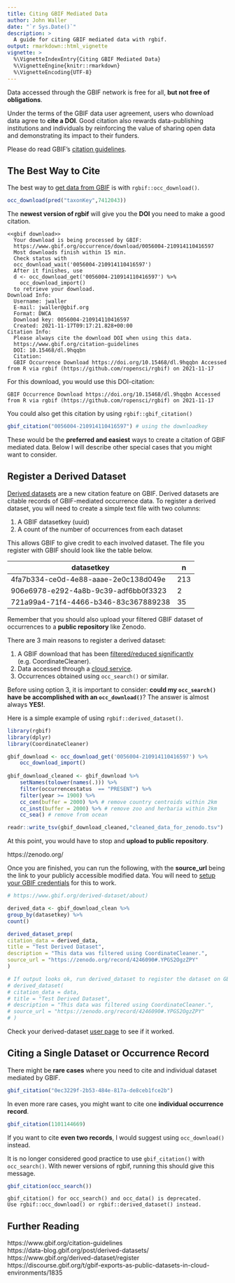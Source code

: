 ```yaml
---
title: Citing GBIF Mediated Data
author: John Waller
date: "`r Sys.Date()`"
description: > 
  A guide for citing GBIF mediated data with rgbif. 
output: rmarkdown::html_vignette
vignette: >
  %\VignetteIndexEntry{Citing GBIF Mediated Data}
  %\VignetteEngine{knitr::rmarkdown}
  %\VignetteEncoding{UTF-8}
---
```



Data accessed through the GBIF network is free for all, **but not free of obligations**. 

Under the terms of the GBIF data user agreement, users who download data agree to **cite a DOI**. Good citation also rewards data-publishing institutions and individuals by reinforcing the value of sharing open data and demonstrating its impact to their funders. 

Please do read GBIF's [citation guidelines](https://www.gbif.org/citation-guidelines).

## The Best Way to Cite

The best way to [get data from GBIF](https://docs.ropensci.org/rgbif/articles/getting_occurrence_data.html) is with `rgbif::occ_download()`.

```r
occ_download(pred("taxonKey",7412043))
```
The **newest version of rgbif** will give you the **DOI** you need to make a good citation. 

```
<<gbif download>>
  Your download is being processed by GBIF:
  https://www.gbif.org/occurrence/download/0056004-210914110416597
  Most downloads finish within 15 min.
  Check status with
  occ_download_wait('0056004-210914110416597')
  After it finishes, use
  d <- occ_download_get('0056004-210914110416597') %>%
    occ_download_import()
  to retrieve your download.
Download Info:
  Username: jwaller
  E-mail: jwaller@gbif.org
  Format: DWCA
  Download key: 0056004-210914110416597
  Created: 2021-11-17T09:17:21.828+00:00
Citation Info:  
  Please always cite the download DOI when using this data.
  https://www.gbif.org/citation-guidelines
  DOI: 10.15468/dl.9hqqbn
  Citation:
  GBIF Occurrence Download https://doi.org/10.15468/dl.9hqqbn Accessed from R via rgbif (https://github.com/ropensci/rgbif) on 2021-11-17
```

For this download, you would use this DOI-citation:

```
GBIF Occurrence Download https://doi.org/10.15468/dl.9hqqbn Accessed from R via rgbif (https://github.com/ropensci/rgbif) on 2021-11-17
```

You could also get this citation by using `rgbif::gbif_citation()`

```r
gbif_citation("0056004-210914110416597") # using the downloadkey
```

These would be the **preferred and easiest** ways to create a citation of GBIF mediated data. Below I will describe other special cases that you might want to consider.  

## Register a Derived Dataset 

[Derived datasets](
https://www.gbif.org/derived-dataset/about) are a new citation feature on GBIF. Derived datasets are citable records of GBIF-mediated occurrence data. To register a derived dataset, you will need to create a simple text file with two columns: 

(1) A GBIF datasetkey (uuid)
(2) A count of the number of occurrences from each dataset

This allows GBIF to give credit to each involved dataset. The file you register with GBIF should look like the table below. 

| datasetkey                           	| n   	|
|--------------------------------------	|-----	|
| 4fa7b334-ce0d-4e88-aaae-2e0c138d049e 	| 213 	|
| 906e6978-e292-4a8b-9c39-adf6bb0f3323 	| 2   	|
| 721a99a4-71f4-4466-b346-83c367889238 	| 35  	|

Remember that you should also upload your filtered GBIF dataset of occurrences to a **public repository** like Zenodo. 

There are 3 main reasons to register a derived dataset: 

1) A GBIF download that has been [filtered/reduced significantly](https://data-blog.gbif.org/post/gbif-filtering-guide/) (e.g. CoordinateCleaner).
2) Data accessed through a [cloud service](https://data-blog.gbif.org/post/aws-and-gbif/).
3) Occurrences obtained using `occ_search()` or similar. 

Before using option 3, it is important to consider: **could my `occ_search()` have be accomplished with an `occ_download()`**? The answer is almost always **YES!**.

Here is a simple example of using `rgbif::derived_dataset()`. 

```r 
library(rgbif)
library(dplyr)
library(CoordinateCleaner)

gbif_download <- occ_download_get('0056004-210914110416597') %>%
    occ_download_import()
    
gbif_download_cleaned <- gbif_download %>%
    setNames(tolower(names(.))) %>% 
    filter(occurrencestatus  == "PRESENT") %>%
    filter(year >= 1900) %>% 
    cc_cen(buffer = 2000) %>% # remove country centroids within 2km 
    cc_inst(buffer = 2000) %>% # remove zoo and herbaria within 2km 
    cc_sea() # remove from ocean

readr::write_tsv(gbif_download_cleaned,"cleaned_data_for_zenodo.tsv")

```

At this point, you would have to stop and **upload to public repository**.

https://zenodo.org/

Once you are finished, you can run the following, with the **source_url** being the link to your publicly accessible modified data. You will need to [setup your GBIF credentials](https://docs.ropensci.org/rgbif/articles/gbif_credentials.html) for this to work. 

```r
# https://www.gbif.org/derived-dataset/about)

derived_data <- gbif_download_clean %>%
group_by(datasetkey) %>% 
count()

derived_dataset_prep(
citation_data = derived_data,
title = "Test Derived Dataset",
description = "This data was filtered using CoordinateCleaner.",
source_url = "https://zenodo.org/record/4246090#.YPGS2OgzZPY"
)

# If output looks ok, run derived_dataset to register the dataset on GBIF
# derived_dataset(
# citation_data = data,
# title = "Test Derived Dataset",
# description = "This data was filtered using CoordinateCleaner.",
# source_url = "https://zenodo.org/record/4246090#.YPGS2OgzZPY"
# )
```
Check your derived-dataset [user page](https://www.gbif.org/derived-dataset)
 to see if it worked.


## Citing a Single Dataset or Occurrence Record

There might be **rare cases** where you need to cite and individual dataset mediated by GBIF. 

```r
gbif_citation("0ec3229f-2b53-484e-817a-de8ceb1fce2b")
```

In even more rare cases, you might want to cite one **individual occurrence record**. 

```r
gbif_citation(1101144669)
```

If you want to cite **even two records**, I would suggest using `occ_download()` instead.

It is no longer considered good practice to use `gbif_citation()` with `occ_search()`. With newer versions of rgbif, running this should give this message. 

```r
gbif_citation(occ_search())
```
```
gbif_citation() for occ_search() and occ_data() is deprecated.
Use rgbif::occ_download() or rgbif::derived_dataset() instead.
```

## Further Reading

https://www.gbif.org/citation-guidelines<br>
https://data-blog.gbif.org/post/derived-datasets/<br>
https://www.gbif.org/derived-dataset/register<br>
https://discourse.gbif.org/t/gbif-exports-as-public-datasets-in-cloud-environments/1835<br>





